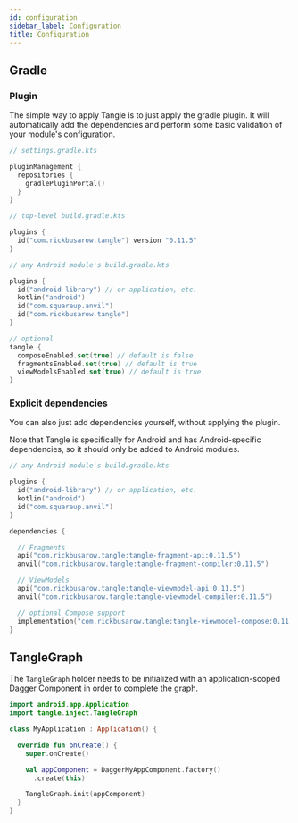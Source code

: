```yaml
---
id: configuration
sidebar_label: Configuration
title: Configuration
---
```



## Gradle

### Plugin

The simple way to apply Tangle is to just apply the gradle plugin. It will automatically add the
dependencies and perform some basic validation of your module's configuration.

```kotlin
// settings.gradle.kts

pluginManagement {
  repositories {
    gradlePluginPortal()
  }
}
```

```kotlin
// top-level build.gradle.kts

plugins {
  id("com.rickbusarow.tangle") version "0.11.5"
}
```

```kotlin
// any Android module's build.gradle.kts

plugins {
  id("android-library") // or application, etc.
  kotlin("android")
  id("com.squareup.anvil")
  id("com.rickbusarow.tangle")
}

// optional
tangle {
  composeEnabled.set(true) // default is false
  fragmentsEnabled.set(true) // default is true
  viewModelsEnabled.set(true) // default is true
}
```

### Explicit dependencies

You can also just add dependencies yourself, without applying the plugin.

Note that Tangle is specifically for Android and has Android-specific dependencies,
so it should only be added to Android modules.

```kotlin
// any Android module's build.gradle.kts

plugins {
  id("android-library") // or application, etc.
  kotlin("android")
  id("com.squareup.anvil")
}

dependencies {

  // Fragments
  api("com.rickbusarow.tangle:tangle-fragment-api:0.11.5")
  anvil("com.rickbusarow.tangle:tangle-fragment-compiler:0.11.5")

  // ViewModels
  api("com.rickbusarow.tangle:tangle-viewmodel-api:0.11.5")
  anvil("com.rickbusarow.tangle:tangle-viewmodel-compiler:0.11.5")

  // optional Compose support
  implementation("com.rickbusarow.tangle:tangle-viewmodel-compose:0.11.5")
}
```

## TangleGraph

The `TangleGraph` holder needs to be initialized with an application-scoped Dagger Component in
order to complete the graph.

```kotlin
import android.app.Application
import tangle.inject.TangleGraph

class MyApplication : Application() {

  override fun onCreate() {
    super.onCreate()

    val appComponent = DaggerMyAppComponent.factory()
      .create(this)

    TangleGraph.init(appComponent)
  }
}
```
